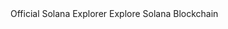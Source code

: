 <CardGroup cols={2}>
  <Card
    title="Solana Explorer"
    icon="search"
    href="https://explorer.solana.com/"
    iconType="duotone"
  >
    Official Solana Explorer
  </Card>
  <Card
    title="Solscan"
    icon="searchengin"
    href="https://solscan.io/"
    iconType="duotone"
  >
    Explore Solana Blockchain
  </Card>
</CardGroup>
